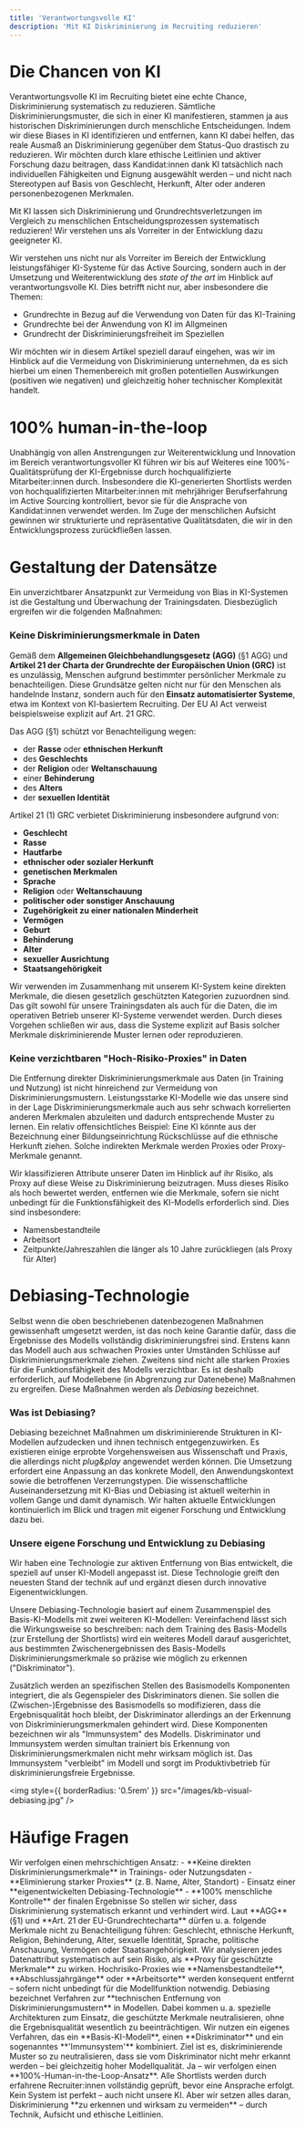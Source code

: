 ```yaml
---
title: 'Verantwortungsvolle KI'
description: 'Mit KI Diskriminierung im Recruiting reduzieren'
---
```



# Die Chancen von KI

Verantwortungsvolle KI im Recruiting bietet eine echte Chance, Diskriminierung systematisch zu 
reduzieren. Sämtliche Diskriminierungsmuster, die sich in einer KI manifestieren, stammen ja aus historischen Diskriminierungen durch menschliche Entscheidungen. Indem wir diese Biases in KI identifizieren und entfernen, kann KI dabei helfen, das reale Ausmaß an Diskriminierung gegenüber dem Status-Quo drastisch zu reduzieren. Wir möchten durch klare ethische Leitlinien und aktiver Forschung dazu beitragen, dass Kandidat:innen dank KI tatsächlich nach individuellen Fähigkeiten und Eignung ausgewählt werden – und nicht nach Stereotypen auf Basis von Geschlecht, Herkunft, Alter oder anderen personenbezogenen Merkmalen.

<Check>
Mit KI lassen sich Diskriminierung und Grundrechtsverletzungen im Vergleich zu menschlichen Entscheidungsprozessen systematisch reduzieren! Wir verstehen uns als Vorreiter in der Entwicklung dazu geeigneter KI.
</Check>

Wir verstehen uns nicht nur als Vorreiter im Bereich der Entwicklung leistungsfähiger KI-Systeme für das Active Sourcing, sondern auch in der Umsetzung und Weiterentwicklung des *state of the art* im Hinblick auf verantwortungsvolle KI. Dies betrifft nicht nur, aber insbesondere die Themen:

- Grundrechte in Bezug auf die Verwendung von Daten für das KI-Training
- Grundrechte bei der Anwendung von KI im Allgmeinen
- Grundrecht der Diskriminierungsfreiheit im Speziellen

Wir möchten wir in diesem Artikel speziell darauf eingehen, was wir im Hinblick auf die Vermeidung von Diskriminierung unternehmen, da es sich hierbei um einen Themenbereich mit großen potentiellen Auswirkungen (positiven wie negativen) und gleichzeitig hoher technischer Komplexität handelt.

# 100% human-in-the-loop

Unabhängig von allen Anstrengungen zur Weiterentwicklung und Innovation im Bereich verantwortungsvoller KI führen wir bis auf Weiteres eine 100%-Qualitätsprüfung der KI-Ergebnisse durch hochqualifizierte Mitarbeiter:innen durch. Insbesondere die KI-generierten Shortlists werden von hochqualifizierten Mitarbeiter:innen mit mehrjähriger Berufserfahrung im Active Sourcing kontrolliert, bevor sie für die Ansprache von Kandidat:innen verwendet werden. Im Zuge der menschlichen Aufsicht gewinnen wir strukturierte und repräsentative Qualitätsdaten, die wir in den Entwicklungsprozess zurückfließen lassen. 

# Gestaltung der Datensätze

Ein unverzichtbarer Ansatzpunkt zur Vermeidung von Bias in KI-Systemen ist die Gestaltung und Überwachung der Trainingsdaten. Diesbezüglich ergreifen wir die folgenden Maßnahmen:

### Keine Diskriminierungsmerkmale in Daten

Gemäß dem **Allgemeinen Gleichbehandlungsgesetz (AGG)** (§1 AGG) und **Artikel 21 der Charta der Grundrechte der Europäischen Union (GRC)** ist es unzulässig, Menschen aufgrund bestimmter persönlicher Merkmale zu benachteiligen. Diese Grundsätze gelten nicht nur für den Menschen als handelnde Instanz, sondern auch für den **Einsatz automatisierter Systeme**, etwa im Kontext von KI-basiertem Recruiting. Der EU AI Act verweist beispielsweise explizit auf Art. 21 GRC.

Das AGG (§1) schützt vor Benachteiligung wegen:

- der **Rasse** oder **ethnischen Herkunft**
- des **Geschlechts**
- der **Religion** oder **Weltanschauung**
- einer **Behinderung**
- des **Alters**
- der **sexuellen Identität**

Artikel 21 (1) GRC verbietet Diskriminierung insbesondere aufgrund von:

- **Geschlecht**
- **Rasse**
- **Hautfarbe**
- **ethnischer oder sozialer Herkunft**
- **genetischen Merkmalen**
- **Sprache**
- **Religion** oder **Weltanschauung**
- **politischer oder sonstiger Anschauung**
- **Zugehörigkeit zu einer nationalen Minderheit**
- **Vermögen**
- **Geburt**
- **Behinderung**
- **Alter**
- **sexueller Ausrichtung**
- **Staatsangehörigkeit**

Wir verwenden im Zusammenhang mit unserem KI-System keine direkten Merkmale, die diesen gesetzlich geschützten Kategorien zuzuordnen sind. Das gilt sowohl für unsere Trainingsdaten als auch für die Daten, die im operativen Betrieb unserer KI-Systeme verwendet werden. Durch dieses Vorgehen schließen wir aus, dass die Systeme explizit auf Basis solcher Merkmale diskriminierende Muster lernen oder reproduzieren.

### Keine verzichtbaren "Hoch-Risiko-Proxies" in Daten

Die Entfernung direkter Diskriminierungsmerkmale aus Daten (in Training und Nutzung) ist nicht hinreichend zur Vermeidung von Diskriminierungsmustern. Leistungsstarke KI-Modelle wie das unsere sind in der Lage Diskriminierungsmerkmale auch aus sehr schwach korrelierten anderen Merkmalen abzuleiten und dadurch entsprechende Muster zu lernen. Ein relativ offensichtliches Beispiel: Eine KI könnte aus der Bezeichnung einer Bildungseinrichtung Rückschlüsse auf die ethnische Herkunft ziehen. Solche indirekten Merkmale werden Proxies oder Proxy-Merkmale genannt. 

Wir klassifizieren Attribute unserer Daten im Hinblick auf ihr Risiko, als Proxy auf diese Weise zu Diskriminierung beizutragen. Muss dieses Risiko als hoch bewertet werden, entfernen wie die Merkmale, sofern sie nicht unbedingt für die Funktionsfähigkeit des KI-Modells erforderlich sind. Dies sind insbesondere: 

- Namensbestandteile
- Arbeitsort
- Zeitpunkte/Jahreszahlen die länger als 10 Jahre zurückliegen (als Proxy für Alter)

# Debiasing-Technologie

Selbst wenn die oben beschriebenen datenbezogenen Maßnahmen gewissenhaft umgesetzt werden, ist das noch keine Garantie dafür, dass die Ergebnisse des Modells vollständig diskriminierungsfrei sind. Erstens kann das Modell auch aus schwachen Proxies unter Umständen Schlüsse auf Diskriminierungsmerkmale ziehen. Zweitens sind nicht alle starken Proxies für die Funktionsfähigkeit des Modells verzichtbar. Es ist deshalb erforderlich, auf Modellebene (in Abgrenzung zur Datenebene) Maßnahmen zu ergreifen. Diese Maßnahmen werden als *Debiasing* bezeichnet.

### Was ist Debiasing?

Debiasing bezeichnet Maßnahmen um diskriminierende Strukturen in KI-Modellen aufzudecken und ihnen technisch entgegenzuwirken. Es existieren einige erprobte Vorgehensweisen aus Wissenschaft und Praxis, die allerdings nicht *plug&play* angewendet werden können. Die Umsetzung erfordert eine Anpassung an das konkrete Modell, den Anwendungskontext sowie die betroffenen Verzerrungstypen. Die wissenschaftliche Auseinandersetzung mit KI-Bias und Debiasing ist aktuell weiterhin in vollem Gange und damit dynamisch. Wir halten aktuelle Entwicklungen kontinuierlich im Blick und tragen mit eigener Forschung und Entwicklung dazu bei.

### Unsere eigene Forschung und Entwicklung zu Debiasing

Wir haben eine Technologie zur aktiven Entfernung von Bias entwickelt, die speziell auf unser KI-Modell angepasst ist. Diese Technologie greift den neuesten Stand der technik auf und ergänzt diesen durch innovative Eigenentwicklungen.

Unsere Debiasing-Technologie basiert auf einem Zusammenspiel des Basis-KI-Modells mit zwei weiteren KI-Modellen: Vereinfachend lässt sich die Wirkungsweise so beschreiben: nach dem Training des Basis-Modells (zur Erstellung der Shortlists) wird ein weiteres Modell darauf ausgerichtet, aus bestimmten Zwischenergebnissen des Basis-Modells Diskriminierungsmerkmale so präzise wie möglich zu erkennen ("Diskriminator"). 

Zusätzlich werden an spezifischen Stellen des Basismodells Komponenten integriert, die als Gegenspieler des Diskriminators dienen. Sie sollen die (Zwischen-)Ergebnisse des Basismodells so modifizieren, dass die Ergebnisqualität hoch bleibt, der Diskriminator allerdings an der Erkennung von Diskriminierungsmerkmalen gehindert wird. Diese Komponenten bezeichnen wir als "Immunsystem" des Modells. Diskriminator und Immunsystem werden simultan trainiert bis Erkennung von Diskriminierungsmerkmalen nicht mehr wirksam möglich ist. Das Immunsystem "verbleibt" im Modell und sorgt im Produktivbetrieb für diskriminierungsfreie Ergebnisse.

<img
  style={{ borderRadius: '0.5rem' }}
  src="/images/kb-visual-debiasing.jpg"
/>

# Häufige Fragen

<AccordionGroup>

  <Accordion title="Wie stellt skillconomy sicher, dass keine Diskriminierung durch KI erfolgt?">
    Wir verfolgen einen mehrschichtigen Ansatz:  
    - **Keine direkten Diskriminierungsmerkmale** in Trainings- oder Nutzungsdaten  
    - **Eliminierung starker Proxies** (z. B. Name, Alter, Standort)  
    - Einsatz einer **eigenentwickelten Debiasing-Technologie**  
    - **100% menschliche Kontrolle** der finalen Ergebnisse  
    So stellen wir sicher, dass Diskriminierung systematisch erkannt und verhindert wird.
  </Accordion>

  <Accordion title="Welche Merkmale gelten rechtlich als diskriminierungssensibel?">
    Laut **AGG** (§1) und **Art. 21 der EU-Grundrechtecharta** dürfen u. a. folgende Merkmale nicht zu Benachteiligung führen:  
    Geschlecht, ethnische Herkunft, Religion, Behinderung, Alter, sexuelle Identität, Sprache, politische Anschauung, Vermögen oder Staatsangehörigkeit.
  </Accordion>

  <Accordion title="Wie geht skillconomy mit Proxy-Merkmalen um?">
    Wir analysieren jedes Datenattribut systematisch auf sein Risiko, als **Proxy für geschützte Merkmale** zu wirken.  
    Hochrisiko-Proxies wie **Namensbestandteile**, **Abschlussjahrgänge** oder **Arbeitsorte** werden konsequent entfernt – sofern nicht unbedingt für die Modellfunktion notwendig.
  </Accordion>

  <Accordion title="Was bedeutet 'Debiasing' im Kontext von KI?">
    Debiasing bezeichnet Verfahren zur **technischen Entfernung von Diskriminierungsmustern** in Modellen.  
    Dabei kommen u. a. spezielle Architekturen zum Einsatz, die geschützte Merkmale neutralisieren, ohne die Ergebnisqualität wesentlich zu beeinträchtigen.
  </Accordion>

  <Accordion title="Was ist das Besondere an der Debiasing-Technologie von skillconomy?">
    Wir nutzen ein eigenes Verfahren, das ein **Basis-KI-Modell**, einen **Diskriminator** und ein sogenanntes **'Immunsystem'** kombiniert.  
    Ziel ist es, diskriminierende Muster so zu neutralisieren, dass sie vom Diskriminator nicht mehr erkannt werden – bei gleichzeitig hoher Modellqualität.
  </Accordion>

  <Accordion title="Werden eure KI-Ergebnisse überprüft?">
    Ja – wir verfolgen einen **100%-Human-in-the-Loop-Ansatz**.  
    Alle Shortlists werden durch erfahrene Recruiter:innen vollständig geprüft, bevor eine Ansprache erfolgt.
  </Accordion>

  <Accordion title="Ist eure KI damit völlig diskriminierungsfrei?">
    Kein System ist perfekt – auch nicht unsere KI.  
    Aber wir setzen alles daran, Diskriminierung **zu erkennen und wirksam zu vermeiden** – durch Technik, Aufsicht und ethische Leitlinien.
  </Accordion>

</AccordionGroup>


[comment]: # (This actually is the most platform independent comment)